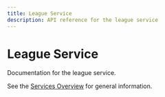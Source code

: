 ```yaml
---
title: League Service
description: API reference for the league service
---
```


# League Service

Documentation for the league service.

See the [Services Overview](/api/services/) for general information.
